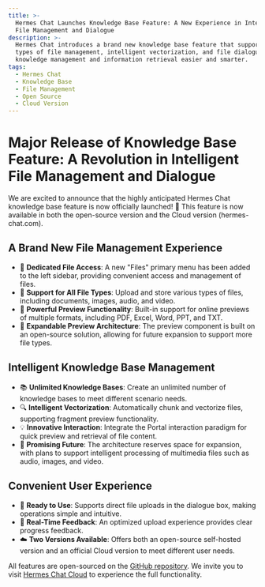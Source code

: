 ```yaml
---
title: >-
  Hermes Chat Launches Knowledge Base Feature: A New Experience in Intelligent
  File Management and Dialogue
description: >-
  Hermes Chat introduces a brand new knowledge base feature that supports all
  types of file management, intelligent vectorization, and file dialogue, making
  knowledge management and information retrieval easier and smarter.
tags:
  - Hermes Chat
  - Knowledge Base
  - File Management
  - Open Source
  - Cloud Version
---
```


# Major Release of Knowledge Base Feature: A Revolution in Intelligent File Management and Dialogue

We are excited to announce that the highly anticipated Hermes Chat knowledge base feature is now officially launched! 🎉 This feature is now available in both the open-source version and the Cloud version (hermes-chat.com).

## A Brand New File Management Experience

- 📁 **Dedicated File Access**: A new "Files" primary menu has been added to the left sidebar, providing convenient access and management of files.
- 📄 **Support for All File Types**: Upload and store various types of files, including documents, images, audio, and video.
- 👀 **Powerful Preview Functionality**: Built-in support for online previews of multiple formats, including PDF, Excel, Word, PPT, and TXT.
- 🔄 **Expandable Preview Architecture**: The preview component is built on an open-source solution, allowing for future expansion to support more file types.

## Intelligent Knowledge Base Management

- 📚 **Unlimited Knowledge Bases**: Create an unlimited number of knowledge bases to meet different scenario needs.
- 🔍 **Intelligent Vectorization**: Automatically chunk and vectorize files, supporting fragment preview functionality.
- 💡 **Innovative Interaction**: Integrate the Portal interaction paradigm for quick preview and retrieval of file content.
- 🔮 **Promising Future**: The architecture reserves space for expansion, with plans to support intelligent processing of multimedia files such as audio, images, and video.

## Convenient User Experience

- 💪 **Ready to Use**: Supports direct file uploads in the dialogue box, making operations simple and intuitive.
- 🎯 **Real-Time Feedback**: An optimized upload experience provides clear progress feedback.
- ☁️ **Two Versions Available**: Offers both an open-source self-hosted version and an official Cloud version to meet different user needs.

All features are open-sourced on the [GitHub repository](https://github.com/hermeslabs/hermes-chat). We invite you to visit [Hermes Chat Cloud](http://hermes-chat.com) to experience the full functionality.
